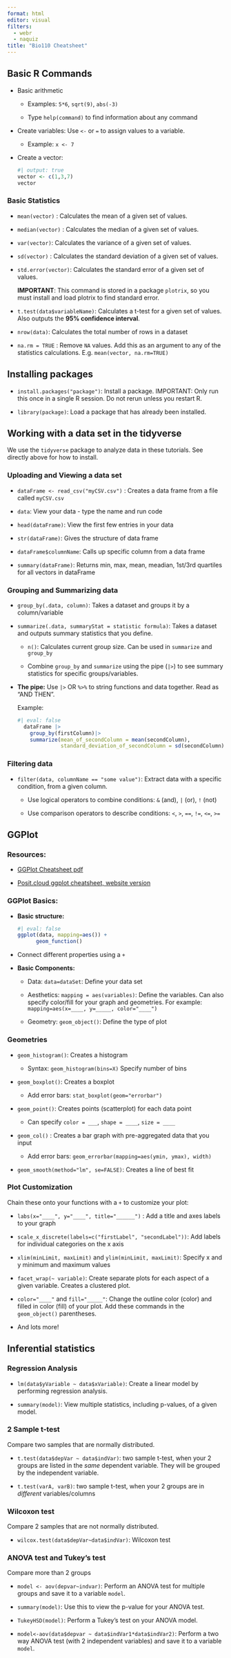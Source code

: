 ```yaml
---
format: html
editor: visual
filters: 
  - webr
  - naquiz
title: "Bio110 Cheatsheet"
---
```


## Basic R Commands

-   Basic arithmetic

    -   Examples: `5*6`, `sqrt(9)`, `abs(-3)`

    -   Type `help(command)` to find information about any command

-   Create variables: Use `<-` or `=` to assign values to a variable.

    -   Example: `x <- 7`

-   Create a vector:

    ```r
    #| output: true
    vector <- c(1,3,7)
    vector
    ```

### Basic Statistics

-   `mean(vector)` : Calculates the mean of a given set of values.

-   `median(vector)` : Calculates the median of a given set of values.

-   `var(vector)`: Calculates the variance of a given set of values. 

-   `sd(vector)` : Calculates the standard deviation of a given set of values.

-   `std.error(vector)`: Calculates the standard error of a given set of values. 
    
    **IMPORTANT**: This command is stored in a package `plotrix`, so you must install and load plotrix to find standard error.

-   `t.test(data$variableName)`: Calculates a t-test for a given set of values. Also outputs the **95% confidence interval**.

-   `nrow(data)`: Calculates the total number of rows in a dataset

-   `na.rm = TRUE` : Remove `NA` values. Add this as an argument to any of the statistics calculations. E.g. `mean(vector, na.rm=TRUE)`

## Installing packages

-   `install.packages("package")`: Install a package. IMPORTANT: Only run this once in a single R session. Do not rerun unless you restart R. 

-   `library(package)`: Load a package that has already been installed.

## Working with a data set in the tidyverse

We use the `tidyverse` package to analyze data in these tutorials. See directly above for how to install.

### Uploading and Viewing a data set

-   `dataFrame <- read_csv("myCSV.csv")` : Creates a data frame from a file called `myCSV.csv`

-   `data`: View your data - type the name and run code

-   `head(dataFrame)`: View the first few entries in your data

-   `str(dataFrame)`: Gives the structure of data frame

-   `dataFrame$columnName`: Calls up specific column from a data frame

-   `summary(dataFrame)`: Returns min, max, mean, meadian, 1st/3rd quartiles for all vectors in dataFrame


### Grouping and Summarizing data

-   `group_by(.data, column)`: Takes a dataset and groups it by a column/variable

-   `summarize(.data, summaryStat = statistic formula)`: Takes a dataset and outputs summary statistics that you define.

    -   `n()`: Calculates current group size. Can be used in `summarize` and `group_by`

    -   Combine `group_by` and `summarize` using the pipe (`|>`) to see summary statistics for specific groups/variables.

-   **The pipe:** Use `|>` OR `%>%` to string functions and data together. Read as "AND THEN".

    Example:

    ```r
    #| eval: false
      dataFrame |> 
        group_by(firstColumn)|> 
        summarize(mean_of_secondColumn = mean(secondColumn), 
                  standard_deviation_of_secondColumn = sd(secondColumn))
    ```

### Filtering data

-   `filter(data, columnName == "some value")`: Extract data with a specific condition, from a given column. 

    -   Use logical operators to combine conditions: `&` (and), `|` (or), `!` (not)

    -   Use comparison operators to describe conditions: `<`, `>`, `==`, `!=`, `<=`, `>=`


## GGPlot {#sec-ggplot}

### Resources:

-   [GGPlot Cheatsheet pdf](https://rstudio.github.io/cheatsheets/data-visualization.pdf)

-   [Posit.cloud ggplot cheatsheet, website version](https://rstudio.github.io/cheatsheets/html/data-visualization.html)

### GGPlot Basics:

-   **Basic structure:**

    ```r
    #| eval: false
    ggplot(data, mapping=aes()) +
          geom_function()
    ```

-   Connect different properties using a `+`

-   **Basic Components:**

    -   Data: `data=dataSet`: Define your data set

    -   Aesthetics: `mapping = aes(variables)`: Define the variables. Can also specify color/fill for your graph and geometries. For example: `mapping=aes(x=____, y=_____, color="____")`

    -   Geometry: `geom_object()`: Define the type of plot

### Geometries

-   `geom_histogram()`: Creates a histogram

    -   Syntax: `geom_histogram(bins=X)` Specify number of bins
    
-   `geom_boxplot()`: Creates a boxplot

    -   Add error bars: `stat_boxplot(geom="errorbar")`

-   `geom_point()`: Creates points (scatterplot) for each data point

    -   Can specify `color = ___`, `shape = ____`, `size = ____`

-   `geom_col()` : Creates a bar graph with pre-aggregated data that you input

      -   Add error bars: `geom_errorbar(mapping=aes(ymin, ymax), width)`

-   `geom_smooth(method="lm", se=FALSE)`: Creates a line of best fit

### Plot Customization

Chain these onto your functions with a `+` to customize your plot:

-   `labs(x="____", y="____", title="______")` : Add a title and axes labels to your graph

-   `scale_x_discrete(labels=c("firstLabel", "secondLabel"))`: Add labels for individual categories on the x axis

-   `xlim(minLimit, maxLimit)` and `ylim(minLimit, maxLimit)`: Specify x and y minimum and maximum values

-   `facet_wrap(~ variable)`: Create separate plots for each aspect of a given variable. Creates a clustered plot.

-   `color="____"` and `fill="_____"`: Change the outline color (color) and filled in color (fill) of your plot. Add these commands in the `geom_object()` parentheses. 


-   And lots more!

## Inferential statistics {#sec-infstats}

### Regression Analysis

-   `lm(data$yVariable ~ data$xVariable)`: Create a linear model by performing regression analysis.

-   `summary(model)`: View multiple statistics, including p-values, of a given model.

### 2 Sample t-test

Compare two samples that are normally distributed.

-   `t.test(data$depVar ~ data$indVar)`: two sample t-test, when your 2 groups are listed in the *same* dependent variable. They will be grouped by the independent variable.

-   `t.test(varA, varB)`: two sample t-test, when your 2 groups are in *different* variables/columns

### Wilcoxon test

Compare 2 samples that are not normally distributed.

-   `wilcox.test(data$depVar~data$indVar)`: Wilcoxon test

### ANOVA test and Tukey's test

Compare more than 2 groups

-   `model <- aov(depvar~indvar)`: Perform an ANOVA test for multiple groups and save it to a variable `model`.

-   `summary(model)`: Use this to view the p-value for your ANOVA test.

-   `TukeyHSD(model)`: Perform a Tukey's test on your ANOVA model.

-   `model<-aov(data$depvar ~ data$indVar1*data$indVar2)`: Perform a two way ANOVA test (with 2 independent variables) and save it to a variable `model`. 
